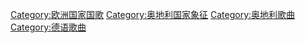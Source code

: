 [[Category:欧洲国家国歌|Category:欧洲国家国歌]]
[[Category:奥地利国家象征|Category:奥地利国家象征]]
[[Category:奥地利歌曲|Category:奥地利歌曲]]
[[Category:德语歌曲|Category:德语歌曲]]